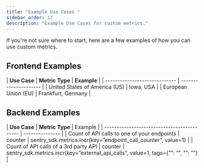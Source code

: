 ```yaml
---
title: "Example Use Cases "
sidebar_order: 12
description: "Example Use Cases for custom metrics."
---
```


If you're not sure where to start, here are a few examples of how you can use custom metrics.

## Frontend Examples
| **Use Case**           | **Metric Type** | **Example** |
| ----------------------------- | --------------------- |
| United States of America (US) | Iowa, USA             |
| European Union (EU)           | Frankfurt, Germany    |

## Backend Examples

| **Use Case**                                | **Metric Type** | Example |
| ------------------------------------------- | --------------- |
| Count of API calls to one of your endpoints | counter         | sentry_sdk.metrics.incr(key=”endpoint_call_counter”, value=1} |
| Count of API calls of a 3rd party API       | counter         | sentry_sdk.metrics.incr(key=”external_api_calls”, value=1, tags={””: “”, “”: ””} |
